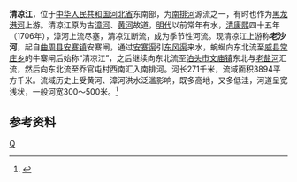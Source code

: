 '''清凉江'''，位于[[中华人民共和国|中华人民共和国]][[河北省|河北省]]东南部，为[[南排河|南排河]]源流之一，有时也作为[[黑龙港河|黑龙港河]]上游。清凉江原为古[[漳河_(卫河)|漳河]]、[[黄河|黄河]]故道，[[明代|明代]]以前常年有水，[[清朝|清]][[康熙|康熙]]四十五年（1706年），漳河上流尽塞，清凉江断流，成为季节性河流。现清凉江上游称'''老沙河'''，起自[[曲周县|曲周县]][[安寨镇|安寨镇]]安寨闸，通过[[安寨渠|安寨渠]]引[[东风渠|东风渠]]来水，蜿蜒向东北流至[[威县|威县]][[常庄乡_(威县)|常庄乡]]的牛寨闸后始称“清凉江”，之后继续向东北流至[[泊头市|泊头市]][[文庙镇|文庙镇]]东北与[[老盐河|老盐河]]汇流，然后向东北流至乔官屯村西南汇入南排河。河长271千米，流域面积3894平方千米。流域历史上受黄河、漳河洪水泛滥影响，既多高地，又多低洼，河道呈宽浅状，一般河宽300～500米。<ref name="中国河湖大典">{{cite book zh |author=《[[中国河湖大典|中国河湖大典]]》编纂委员会 |title=《中国河湖大典·海河卷》 |format=M |edition=1 |location=北京 |publisher=中国水利水电出版社 |date=2013年1月 |pages=207页 |id= ISBN 978-7-5170-0563-6}}</ref>
==参考资料==
{{reflist}}
[[Category:河北河流|Q]]